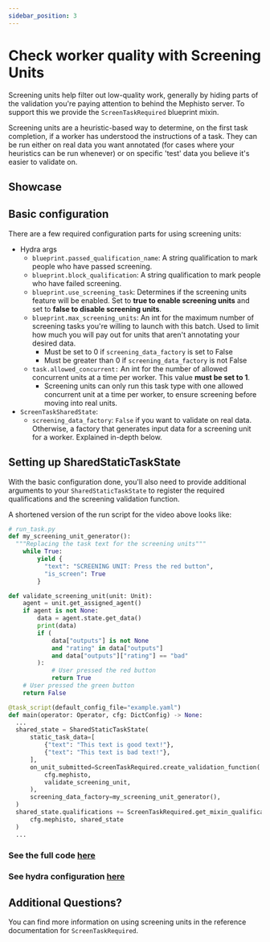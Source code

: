 ```yaml
---
sidebar_position: 3
---
```



# Check worker quality with Screening Units

Screening units help filter out low-quality work, generally by hiding parts of the validation you're paying attention to behind the Mephisto server. To support this we provide the `ScreenTaskRequired` blueprint mixin.

Screening units are a heuristic-based way to determine, on the first task completion, if a worker has understood the instructions of a task. They can be run either on real data you want annotated (for cases where your heuristics can be run whenever) or on specific 'test' data you believe it's easier to validate on.

## Showcase

<ReactPlayer
  playing
  controls
  width="100%"
  height="auto"
  url="/screening_example.mp4"
/>

## Basic configuration

There are a few required configuration parts for using screening units:

- Hydra args
  - `blueprint.passed_qualification_name`: A string qualification to mark people who have passed screening.
  - `blueprint.block_qualification`: A string qualification to mark people who have failed screening.
  - `blueprint.use_screening_task`: Determines if the screening units feature will be enabled. Set to **true to enable screening units** and set to **false to disable screening units**.
  - `blueprint.max_screening_units`: An int for the maximum number of screening tasks you're willing to launch with this batch. Used to limit how much you will pay out for units that aren't annotating your desired data.
    - Must be set to 0 if `screening_data_factory` is set to False
    - Must be greater than 0 if `screening_data_factory` is not False
  - `task.allowed_concurrent:` An int for the number of allowed concurrent units at a time per worker. This value **must be set to 1**.
    - Screening units can only run this task type with one allowed concurrent unit at a time per worker, to ensure screening before moving into real units.
- `ScreenTaskSharedState`:
  - `screening_data_factory`: `False` if you want to validate on real data. Otherwise, a factory that generates input data for a screening unit for a worker. Explained in-depth below.

## Setting up SharedStaticTaskState

With the basic configuration done, you'll also need to provide additional arguments to your `SharedStaticTaskState` to register the required qualifications and the screening validation function.

A shortened version of the run script for the video above looks like:

```python
# run_task.py
def my_screening_unit_generator():
  """Replacing the task text for the screening units"""
    while True:
        yield {
          "text": "SCREENING UNIT: Press the red button",
          "is_screen": True
        }

def validate_screening_unit(unit: Unit):
    agent = unit.get_assigned_agent()
    if agent is not None:
        data = agent.state.get_data()
        print(data)
        if (
            data["outputs"] is not None
            and "rating" in data["outputs"]
            and data["outputs"]["rating"] == "bad"
        ):
            # User pressed the red button
            return True
    # User pressed the green button
    return False

@task_script(default_config_file="example.yaml")
def main(operator: Operator, cfg: DictConfig) -> None:
  ...
  shared_state = SharedStaticTaskState(
      static_task_data=[
          {"text": "This text is good text!"},
          {"text": "This text is bad text!"},
      ],
      on_unit_submitted=ScreenTaskRequired.create_validation_function(
          cfg.mephisto,
          validate_screening_unit,
      ),
      screening_data_factory=my_screening_unit_generator(),
  )
  shared_state.qualifications += ScreenTaskRequired.get_mixin_qualifications(
      cfg.mephisto, shared_state
  )
  ...
```

### See the full code [here](https://github.com/facebookresearch/Mephisto/blob/add-screening-example/examples/static_react_task/run_task.py)

### See hydra configuration [here](https://github.com/facebookresearch/Mephisto/blob/add-screening-example/examples/static_react_task/hydra_configs/conf/screening_example.yaml)

## Additional Questions?

You can find more information on using screening units in the reference documentation for <Link target={null} to="pathname:///python_api/mephisto/abstractions/blueprints/mixins/screen_task_required.html">`ScreenTaskRequired`</Link>.
